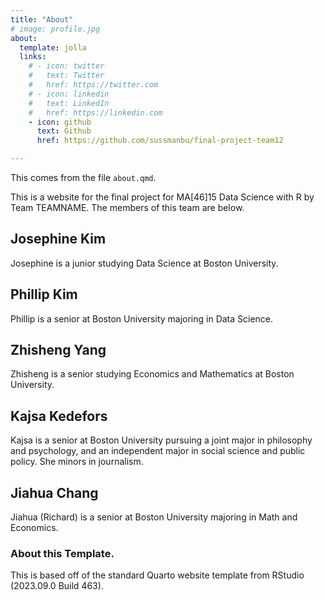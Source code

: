 ```yaml
---
title: "About"
# image: profile.jpg
about:
  template: jolla
  links:
    # - icon: twitter
    #   text: Twitter
    #   href: https://twitter.com
    # - icon: linkedin
    #   text: LinkedIn
    #   href: https://linkedin.com
    - icon: github
      text: Github
      href: https://github.com/sussmanbu/final-project-team12

---
```



This comes from the file `about.qmd`.

This is a website for the final project for MA[46]15 Data Science with R by Team TEAMNAME.
The members of this team are below.

## Josephine Kim

Josephine is a junior studying Data Science at Boston University.

## Phillip Kim

Phillip is a senior at Boston University majoring in Data Science.

## Zhisheng Yang

Zhisheng is a senior studying Economics and Mathematics at Boston University.

## Kajsa Kedefors

Kajsa is a senior at Boston University pursuing a joint major in philosophy and psychology, and an independent major in social science and public policy. She minors in journalism.

## Jiahua Chang

Jiahua (Richard) is a senior at Boston University majoring in Math and Economics. 

<!-- Please leave in the information below -->

### About this Template.

This is based off of the standard Quarto website template from RStudio (2023.09.0 Build 463).
